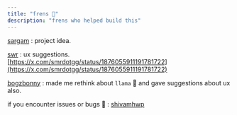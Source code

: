 ```yaml
---
title: "frens 🤝"
description: "frens who helped build this"
---
```


[sargam](https://x.com/sargampoudel) : project idea.

[swr](https://x.com/smrdotgg) : ux suggestions. [https://x.com/smrdotgg/status/1876055911191781722](https://x.com/smrdotgg/status/1876055911191781722)

[bogzbonny](https://github.com/bogzbonny) : made me rethink about `llama` 🦙 and gave suggestions about ux also.

if you encounter issues or bugs 🐞 : [shivamhwp](https://x.com/shivamhwp)
